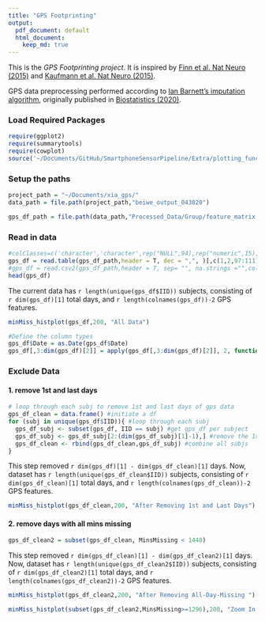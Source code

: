 ```yaml
---
title: "GPS Footprinting"
output:
  pdf_document: default
  html_document:
    keep_md: true
---
```


This is the *GPS Footprinting project*. It is inspired by [Finn et al. Nat Neuro  (2015)](https://www.nature.com/articles/nn.4135) and [Kaufmann et al. Nat Neuro (2015)](https://www.nature.com/articles/s41593-019-0471-7).

GPS data preprocessing performed according to [Ian Barnett's imputation algorithm](https://github.com/ianjamesbarnett/SmartphoneSensorPipeline), originally published in [Biostatistics (2020)](https://academic.oup.com/biostatistics/article-abstract/21/2/e98/5145908).

### Load Required Packages 
```r
require(ggplot2)
require(summarytools)
require(cowplot)
source('~/Documents/GitHub/SmartphoneSensorPipeline/Extra/plotting_functions.R')
```

### Setup the paths 
```r
project_path = "~/Documents/xia_gps/"
data_path = file.path(project_path,"beiwe_output_043020")

gps_df_path = file.path(data_path,"Processed_Data/Group/feature_matrix.txt")
```

### Read in data
```r
#colClasses=c('character','character',rep("NULL",94),rep("numeric",15),rep("NULL",16))
gps_df = read.table(gps_df_path,header = T, dec = ",", )[,c(1,2,97:111)]
#gps_df = read.csv2(gps_df_path,header = T, sep= "", na.strings ="",colClasses= colClasses)
head(gps_df)
```

The current data has `r length(unique(gps_df$IID))` subjects, consisting of `r dim(gps_df)[1]` total days, and `r length(colnames(gps_df))-2` GPS features.

```r
minMiss_histplot(gps_df,200, "All Data")
```


```r
#Define the column types
gps_df$Date = as.Date(gps_df$Date)
gps_df[,3:dim(gps_df)[2]] = apply(gps_df[,3:dim(gps_df)[2]], 2, function(x) as.numeric(x))
```


### Exclude Data
#### 1.  remove 1st and last days
```r
# loop through each subj to remove 1st and last days of gps data
gps_df_clean = data.frame() #initiate a df
for (subj in unique(gps_df$IID)){ #loop through each subj
  gps_df_subj <- subset(gps_df, IID == subj) #get gps_df per subject
  gps_df_subj <- gps_df_subj[2:(dim(gps_df_subj)[1]-1),] #remove the 1st and last days
  gps_df_clean <- rbind(gps_df_clean,gps_df_subj) #combine all subjs
}
```

This step removed `r dim(gps_df)[1] - dim(gps_df_clean)[1]` days. Now, dataset has `r length(unique(gps_df_clean$IID))` subjects, consisting of `r dim(gps_df_clean)[1]` total days, and `r length(colnames(gps_df_clean))-2` GPS features.

```r
minMiss_histplot(gps_df_clean,200, "After Removing 1st and Last Days")
```

#### 2.  remove days with all mins missing
```r
gps_df_clean2 = subset(gps_df_clean, MinsMissing < 1440)
```

This step removed `r dim(gps_df_clean)[1] - dim(gps_df_clean2)[1]` days. Now, dataset has `r length(unique(gps_df_clean2$IID))` subjects, consisting of `r dim(gps_df_clean2)[1]` total days, and `r length(colnames(gps_df_clean2))-2` GPS features.

```r
minMiss_histplot(gps_df_clean2,200, "After Removing All-Day-Missing ")
```

```r
minMiss_histplot(subset(gps_df_clean2,MinsMissing>=1296),200, "Zoom In 1296-1440")
```
